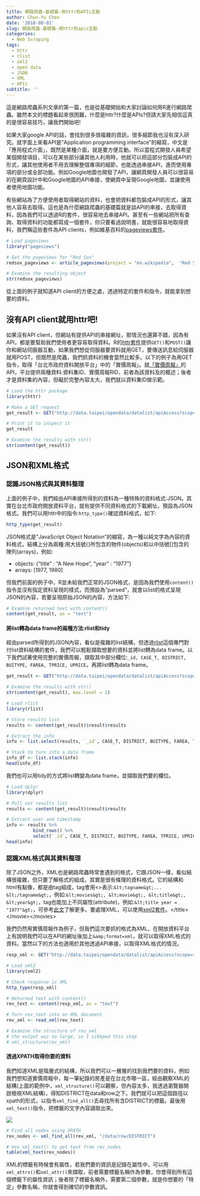 ```yaml
---
title: 網路爬蟲-基礎篇-用httr和APIs互動
author: Chun-Yu Chen
date: '2018-08-01'
slug: 網路爬蟲-基礎篇-用httr和apis互動
categories:
  - Web Scraping
tags:
  - httr
  - rlist
  - xml2
  - open data
  - JSON
  - XML
  - APIs
subtitle: ''
---
```

這是網路爬蟲系列文章的第一篇，也是從基礎開始和大家討論如何用R進行網路爬蟲。雖然本文的標題看起來很困難，什麼是httr?什麼是APIs?但請大家先相信這真的是很容易技巧，讓我們開始吧!

如果大家google API的話，會找到很多很複雜的資訊，很多細節我也沒有深入研究。就字面上來看API是"Application programming interface"的縮寫，中文是「應用程式介面」，既然是某種介面，就是要方便互動。所以當程式開發人員希望某個開發項目，可以在某些部分讓其他人利用時，他就可以把這部分包裝成API的形式，讓其他使用者不用去理解整個專項的細節，也能透過串接API，進而使用專項的部分或全部功能。例如Google地圖也開發了API，讓網頁開發人員可以很容易的在網頁設計中和Google地圖的API串接，使網頁中呈現Google地圖，並讓使用者使用地圖功能。

有些網站為了方便使用者取得網站的資料，也會把資料都包裝成API的形式，讓其他人容易去取得。這也是為什麼網路爬蟲的基礎篇就是談API的串接，去取得資料，因為我們可以透過R的套件，很容易地去串接API。甚至有一些網站把所有查詢、取得資料的功能都寫成一個套件，你只要看過說明書，就能很容易地取得資料，我們稱這些套件為API clients，例如維基百科的[pageviews套件](https://www.rdocumentation.org/packages/pageviews/versions/0.3.0)。

```r
# Load pageviews
library("pageviews")

# Get the pageviews for "Red Sox"
redsox_pageviews <- article_pageviews(project = "en.wikipedia",  "Red Sox")

# Examine the resulting object
str(redsox_pageviews)
```

從上面的例子就知道API client的方便之處，透過特定的套件和指令，就能拿到想要的資料。

## 沒有API client就用httr吧!

如果沒有API client，但網站有提供API的串接網址，那情況也還算不錯，因為有API，都是要幫助我們使用者更容易取得資料。R的[httr套件](https://www.rdocumentation.org/packages/httr/versions/1.3.1)提供`GET()`和`POST()`讓你和網站伺服器互動，如果我們想從伺服器要資料就用GET，要傳送訊息給伺服器就用POST，但既然是爬蟲，我們抓資料的機會當然比較多。以下的例子為用GET指令，取得「台北市政府資料開放平台」中的「實價周報」。就[「實價周報」](http://data.taipei/opendata/datalist/datasetMeta?oid=a9a97996-3a55-46c8-9076-e5ebdefad6dc)的API，平台提供兩種資料:資料集ID、實價周報RID，前者為該資料及的概述；後者才是資料集的內容，但礙於完整內容太大，我們就以資料集ID做示範。

```r
# Load the httr package
library(httr)

# Make a GET request
get_result <- GET("http://data.taipei/opendata/datalist/apiAccess?scope=datasetMetadataSearch&q=id:a9a97996-3a55-46c8-9076-e5ebdefad6dc")

# Print it to inspect it
get_result

# Examine the results with str()
str(content(get_result))
```

## JSON和XML格式

### 認識JSON格式與其資料整理

上面的例子中，我們經由API串接所得到的資料為一種特殊的資料格式:JSON。其實在台北市政府開放資料平台，就有提供不同資料格式的下載網址，預設為JSON格式。我們可以用httr中的指令:`http_type()`確認資料格式，如下:

```r
http_type(get_result)
```

JSON格式是"JavaScript Object Notation"的縮寫，為一種以純文字為內容的資料格式，結構上分為兩種:用大括號{}所包含的物件(objects)和以中括號[]包含的陣列(arrays)，例如:

- objects: {"title" : "A New Hope", "year" : "1977"}
- arrays: [1977, 1980]

但我們前面的例子中，R並未給我們正常的JSON格式，是因為我們使用`content()`指令並沒有指定資料呈現的樣式，而預設為"parsed"，就會以list的格式呈現JSON的內容，若要呈現原始JSON的內容，方法如下:

```r
# Examine returned text with content()
content(get_result, as = "text")
```

#### 將list轉為data frame的兩種方法:rlist和tidy

經由parsed所得到的JSON內容，看似是複雜的list結構，但透過[rlist](https://www.rdocumentation.org/packages/rlist/versions/0.4.6.1)這個專門對付list資料結構的套件，我們可以輕鬆擷取想要的資料並將list轉為data frame。以下我們試著使用完整的實價周報，擷取其中部分欄位:`_id, CASE_T, DISTRICT, BUITYPE, FAREA, TPRICE, UPRICE`，再將list轉為data frame。

```r
get_result <- GET("http://data.taipei/opendata/datalist/apiAccess?scope=resourceAquire&rid=51839ac9-6454-49f2-aaf2-abd05c5405c8")

# Examine the results with str()
str(content(get_result), max.level = 2)

# Load rlist
library(rlist)

# Store results list
results <- content(get_result)$result$results

# Extract the info
info <- list.select(results, `_id`, CASE_T, DISTRICT, BUITYPE, FAREA, TPRICE, UPRICE)

# Stack to turn into a data frame
info_df <- list.stack(info)
head(info_df)
```

我們也可以用tidy的方式將list轉變為data frame，並擷取我們要的欄位。

```r
# Load dplyr
library(dplyr)

# Pull out results list
results <- content(get_result)$result$results

# Extract user and timestamp
info <- results %>%
          bind_rows() %>%           
          select(`_id`, CASE_T, DISTRICT, BUITYPE, FAREA, TPRICE, UPRICE)
head(info)
```

### 認識XML格式與其資料整理

除了JSON之外，XML也是網路爬蟲時常會遇到的格式，它跟JSON一樣，看似結構很複雜，但只要了解格式的組成，其實是很有條理的資料格式。它的結構和html有點像，都是由tag組成，tag會用&lt;&gt;表示:`&lt;tagname&gt;... &lt;/tagname&gt;`，例如:`&lt;movies&gt;, &lt;movie&gt;, &lt;title&gt;, &lt;year&gt;`，tag也能加上不同屬性(attribute)，例如:`&lt;title year = "1977"&gt;`，可參考[此文](http://irw.ncut.edu.tw/peterju/xml.html)了解更多。要處理XML，可以使用[xml2套件](https://www.rdocumentation.org/packages/xml2/versions/1.2.0)。&lt;/title&gt;&lt;/movie&gt;&lt;/movies&gt;

我們仍然用實價周報作為例子，但我們這次要抓的格式為XML，在開放資料平台上有說明我們可以在API的網址後加上`&amp;format=xml`，就可以取得XML格式的資料。當然以下的方法也適用於其他透過API串接，以取得XML格式的情況。

```r
resp_xml <- GET("http://data.taipei/opendata/datalist/apiAccess?scope=resourceAquire&rid=51839ac9-6454-49f2-aaf2-abd05c5405c8&format=xml")

# Load xml2
library(xml2)

# Check response is XML
http_type(resp_xml)

# Returned text with content()
rev_text <- content(resp_xml, as = "text")

# Turn rev_text into an XML document
rev_xml <- read_xml(rev_text)

# Examine the structure of rev_xml
# the output was so large, so I sikkped this step
# xml_structure(rev_xml)
```

#### 透過XPATH取得你要的資料

我們知道XML是階層式的結構，所以我們可以一層層的找到我們要的資料，例如我們想知道實價周報中，每一筆紀錄的房產是在台北市哪一區，經由觀察XML的結構(上面的範例中，`xml_structure()`可以觀察，但內容太多，我透過瀏覽器開啟檢視XML結構)，得知DISTRICT在data和row之下。我們就可以把這個路徑以xpath的形式，以指令`xml_find_all()`去尋找所有含DISTRICT的標籤。最後用`xml_text()`指令，把標籤的文字內容讀取出來。

![](https://raw.githubusercontent.com/yo80106/R_Notes/master/public/image/2018-08-01_151923.png)

```r
# Find all nodes using XPATH 
rev_nodes <- xml_find_all(rev_xml, "/data/row/DISTRICT")

# Use xml_text() to get text from rev_nodes
table(xml_text(rev_nodes))
```

XML的標籤有時候會有屬性，若我們要的資訊是記錄在屬性中，可以用`xml_attrs()`和`xml_attr()`來擷取，前者需要標籤名稱作為參數，你會得到所有這個標籤下的屬性資訊；後者除了標籤名稱外，需要第二個參數，就是你想要的「特定」參數名稱，你就會得到確切的參數資訊。